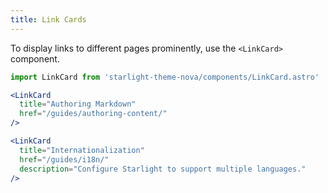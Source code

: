 ```yaml
---
title: Link Cards
---
```


To display links to different pages prominently, use the `<LinkCard>` component.

```jsx
import LinkCard from 'starlight-theme-nova/components/LinkCard.astro'

<LinkCard
  title="Authoring Markdown"
  href="/guides/authoring-content/"
/>

<LinkCard
  title="Internationalization"
  href="/guides/i18n/"
  description="Configure Starlight to support multiple languages."
/>
```


<LinkCard title="Authoring Markdown" href="/guides/authoring-content/" />

<LinkCard
  title="Internationalization"
  href="/guides/i18n/"
  description="Configure Starlight to support multiple languages."
/>
